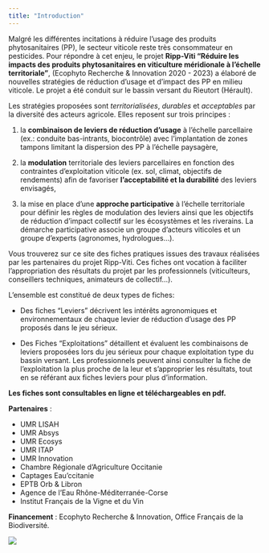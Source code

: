 ```yaml
---
title: "Introduction"
---
```


Malgré les différentes incitations à réduire l'usage des produits phytosanitaires (PP), le secteur viticole reste très consommateur en pesticides. Pour répondre à cet enjeu, le projet **Ripp-Viti "Réduire les impacts des produits phytosanitaires en viticulture méridionale à l'échelle territoriale"**, (Ecophyto Recherche & Innovation 2020 - 2023) a élaboré de nouvelles stratégies de réduction d'usage et d'impact des PP en milieu viticole. Le projet a été conduit sur le bassin versant du Rieutort (Hérault).

Les stratégies proposées sont *territorialisées*, *durables* et *acceptables* par la diversité des acteurs agricole. Elles reposent sur trois principes :

1.  la **combinaison de leviers de réduction d'usage** à l'échelle parcellaire (ex.: conduite bas-intrants, biocontrôle) avec l'implantation de zones tampons limitant la dispersion des PP à l'échelle paysagère,

2.  la **modulation** territoriale des leviers parcellaires en fonction des contraintes d'exploitation viticole (ex. sol, climat, objectifs de rendements) afin de favoriser **l'acceptabilité et la durabilité** des leviers envisagés,

3.  la mise en place d'une **approche participative** à l'échelle territoriale pour définir les règles de modulation des leviers ainsi que les objectifs de réduction d'impact collectif sur les écosystèmes et les riverains. La démarche participative associe un groupe d'acteurs viticoles et un groupe d'experts (agronomes, hydrologues...).

::: callout-important
Vous trouverez sur ce site des fiches pratiques issues des travaux réalisées par les partenaires du projet Ripp-Viti. Ces fiches ont vocation à faciliter l'appropriation des résultats du projet par les professionnels (viticulteurs, conseillers techniques, animateurs de collectif...).
:::

L'ensemble est constitué de deux types de fiches:

-   Des fiches "Leviers" décrivent les intérêts agronomiques et environnementaux de chaque levier de réduction d'usage des PP proposés dans le jeu sérieux.

-   Des Fiches "Exploitations" détaillent et évaluent les combinaisons de leviers proposées lors du jeu sérieux pour chaque exploitation type du bassin versant. Les professionnels peuvent ainsi consulter la fiche de l'exploitation la plus proche de la leur et s'approprier les résultats, tout en se référant aux fiches leviers pour plus d'information.

**Les fiches sont consultables en ligne et téléchargeables en pdf.**

**Partenaires** :

-   UMR LISAH
-   UMR Absys
-   UMR Ecosys
-   UMR ITAP
-   UMR Innovation
-   Chambre Régionale d'Agriculture Occitanie
-   Captages Eau'ccitanie
-   EPTB Orb & Libron
-   Agence de l'Eau Rhône-Méditerranée-Corse
-   Institut Français de la Vigne et du Vin

**Financement** : Ecophyto Recherche & Innovation, Office Français de la Biodiversité.

![](images/allLogos.png)
